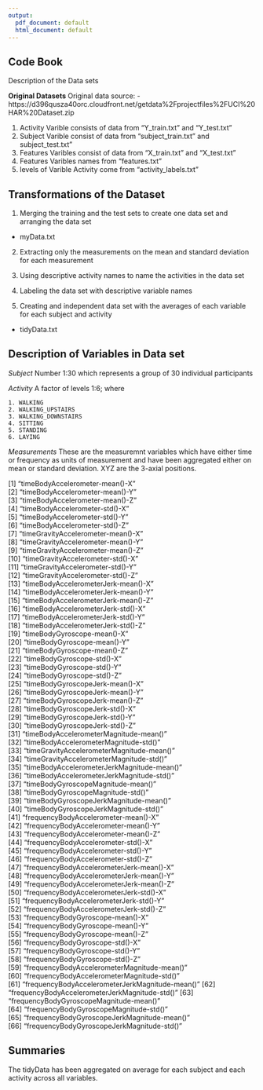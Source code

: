 ```yaml
---
output:
  pdf_document: default
  html_document: default
---
```


## Code Book
 Description of the Data sets
 
**Original Datasets**
 Original data source:
 - https://d396qusza40orc.cloudfront.net/getdata%2Fprojectfiles%2FUCI%20HAR%20Dataset.zip
 
1) Activity Varible  consists of data from "Y_train.txt" and "Y_test.txt"
2) Subject Varible consist of data from "subject_train.txt" and subject_test.txt"
3)  Features Varibles consist of data from "X_train.txt" and "X_test.txt"
4) Features  Varibles names from "features.txt"
5) levels of Varible Activity come from "activity_labels.txt"



## Transformations of the Dataset

1. Merging the training and the test sets to create one data set and arranging the data set
- myData.txt

2. Extracting only the measurements on the mean and standard deviation for each measurement

3. Using descriptive activity names to name the activities in the data     set

4. Labeling the data set with descriptive variable names

5. Creating and independent data set with the averages of each variable for each subject and activity

- tidyData.txt

## Description of Variables in Data set

*Subject*
Number 1:30 which represents a group of 30 individual participants

*Activity*
A factor of levels 1:6; where
    
    1. WALKING
    2. WALKING_UPSTAIRS
    3. WALKING_DOWNSTAIRS
    4. SITTING
    5. STANDING
    6. LAYING
    
*Measurements*
These are the measuremnt variables which have either time or frequency as units of measurement and have been aggregated either on mean or standard deviation. XYZ are the 3-axial positions.

 [1] "timeBodyAccelerometer-mean()-X"                
 [2] "timeBodyAccelerometer-mean()-Y"                
 [3] "timeBodyAccelerometer-mean()-Z"                
 [4] "timeBodyAccelerometer-std()-X"                 
 [5] "timeBodyAccelerometer-std()-Y"                 
 [6] "timeBodyAccelerometer-std()-Z"                 
 [7] "timeGravityAccelerometer-mean()-X"             
 [8] "timeGravityAccelerometer-mean()-Y"             
 [9] "timeGravityAccelerometer-mean()-Z"             
[10] "timeGravityAccelerometer-std()-X"              
[11] "timeGravityAccelerometer-std()-Y"              
[12] "timeGravityAccelerometer-std()-Z"              
[13] "timeBodyAccelerometerJerk-mean()-X"            
[14] "timeBodyAccelerometerJerk-mean()-Y"            
[15] "timeBodyAccelerometerJerk-mean()-Z"            
[16] "timeBodyAccelerometerJerk-std()-X"             
[17] "timeBodyAccelerometerJerk-std()-Y"             
[18] "timeBodyAccelerometerJerk-std()-Z"             
[19] "timeBodyGyroscope-mean()-X"                    
[20] "timeBodyGyroscope-mean()-Y"                    
[21] "timeBodyGyroscope-mean()-Z"                    
[22] "timeBodyGyroscope-std()-X"                     
[23] "timeBodyGyroscope-std()-Y"                     
[24] "timeBodyGyroscope-std()-Z"                     
[25] "timeBodyGyroscopeJerk-mean()-X"                
[26] "timeBodyGyroscopeJerk-mean()-Y"                
[27] "timeBodyGyroscopeJerk-mean()-Z"                
[28] "timeBodyGyroscopeJerk-std()-X"                 
[29] "timeBodyGyroscopeJerk-std()-Y"                 
[30] "timeBodyGyroscopeJerk-std()-Z"                 
[31] "timeBodyAccelerometerMagnitude-mean()"         
[32] "timeBodyAccelerometerMagnitude-std()"          
[33] "timeGravityAccelerometerMagnitude-mean()"      
[34] "timeGravityAccelerometerMagnitude-std()"       
[35] "timeBodyAccelerometerJerkMagnitude-mean()"     
[36] "timeBodyAccelerometerJerkMagnitude-std()"      
[37] "timeBodyGyroscopeMagnitude-mean()"             
[38] "timeBodyGyroscopeMagnitude-std()"              
[39] "timeBodyGyroscopeJerkMagnitude-mean()"         
[40] "timeBodyGyroscopeJerkMagnitude-std()"          
[41] "frequencyBodyAccelerometer-mean()-X"           
[42] "frequencyBodyAccelerometer-mean()-Y"           
[43] "frequencyBodyAccelerometer-mean()-Z"           
[44] "frequencyBodyAccelerometer-std()-X"            
[45] "frequencyBodyAccelerometer-std()-Y"            
[46] "frequencyBodyAccelerometer-std()-Z"            
[47] "frequencyBodyAccelerometerJerk-mean()-X"       
[48] "frequencyBodyAccelerometerJerk-mean()-Y"       
[49] "frequencyBodyAccelerometerJerk-mean()-Z"       
[50] "frequencyBodyAccelerometerJerk-std()-X"        
[51] "frequencyBodyAccelerometerJerk-std()-Y"        
[52] "frequencyBodyAccelerometerJerk-std()-Z"        
[53] "frequencyBodyGyroscope-mean()-X"               
[54] "frequencyBodyGyroscope-mean()-Y"               
[55] "frequencyBodyGyroscope-mean()-Z"               
[56] "frequencyBodyGyroscope-std()-X"                
[57] "frequencyBodyGyroscope-std()-Y"                
[58] "frequencyBodyGyroscope-std()-Z"                
[59] "frequencyBodyAccelerometerMagnitude-mean()"    
[60] "frequencyBodyAccelerometerMagnitude-std()"     
[61] "frequencyBodyAccelerometerJerkMagnitude-mean()"
[62] "frequencyBodyAccelerometerJerkMagnitude-std()" 
[63] "frequencyBodyGyroscopeMagnitude-mean()"        
[64] "frequencyBodyGyroscopeMagnitude-std()"         
[65] "frequencyBodyGyroscopeJerkMagnitude-mean()"    
[66] "frequencyBodyGyroscopeJerkMagnitude-std()"     

## Summaries
The tidyData has been aggregated on average for each subject and each activity across all variables.

